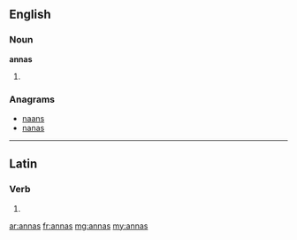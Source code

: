 ==English==

===Noun===
'''annas'''

# {{plural of|anna}}

===Anagrams===
* [[naans#English|naans]]
* [[nanas#English|nanas]]

----

==Latin==

===Verb===
{{la-verb-form|annās}}

# {{conjugation of|anno|annō|2|s|pres|act|ind|lang=la}}

[[ar:annas]]
[[fr:annas]]
[[mg:annas]]
[[my:annas]]